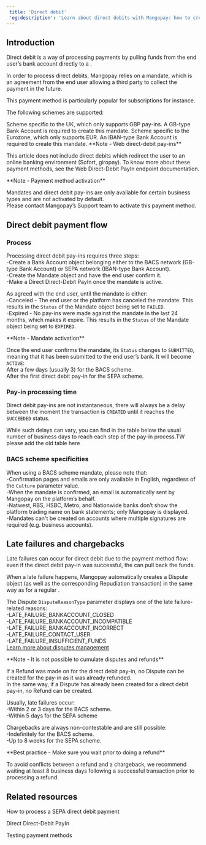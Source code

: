 ```yaml
---  
 title: 'Direct debit'  
 'og:description': 'Learn about direct debits with Mangopay: how to create a bank account, set up a mandate and make a pay-in with BACS or SEPA schemes.'  
---  
```

  
  

## Introduction  

Direct debit is a way of processing payments by pulling funds from the end user’s bank account directly to a <Wallet content="wallet" />.  

In order to process direct debits, Mangopay relies on a mandate, which is an agreement from the end user allowing a third party to collect the payment in the future.  

This payment method is particularly popular for subscriptions for instance.  

The following schemes are supported: 

<CardGroup cols={2}>  
<Card title="BACS">  
 Scheme specific to the UK, which only supports GBP pay-ins. A GB-type Bank Account is required to create this mandate.  
</Card>  
<Card title="SEPA">  
 Scheme specific to the Eurozone, which only supports EUR. An IBAN-type Bank Account is required to create this mandate.  
</Card>  
</CardGroup>  

<Note>  
**Note - Web direct-debit pay-ins** 
  
This article does not include direct debits which redirect the user to an online banking environment (Sofort, giropay). To know more about these payment methods, see the Web Direct-Debit PayIn endpoint documentation.  
</Note>  

<Note>  
**Note - Payment method activation** 
  
Mandates and direct debit pay-ins are only available for certain business types and are not activated by default.  
Please contact Mangopay’s Support team to activate this payment method.  
</Note>  

## Direct debit payment flow  

### Process  

Processing direct debit pay-ins requires three steps:  
-Create a Bank Account object belonging either to the BACS network (GB-type Bank Account) or SEPA network (IBAN-type Bank Account).  
-Create the Mandate object and have the end user confirm it.  
-Make a Direct Direct-Debit PayIn once the mandate is active.  

As agreed with the end user, until the mandate is either:  
-Canceled - The end user or the platform has canceled the mandate. This results in the `Status` of the Mandate object being set to `FAILED`.  
-Expired - No pay-ins were made against the mandate in the last 24 months, which makes it expire. This results in the `Status` of the Mandate object being set to `EXPIRED`.  

<Note>  
**Note - Mandate activation** 
  
Once the end user confirms the mandate, its `Status` changes to `SUBMITTED`, meaning that it has been submitted to the end user’s bank. It will become `ACTIVE`:  
After a few days (usually 3) for the BACS scheme.  
After the first direct debit pay-in for the SEPA scheme.  
</Note>  

### Pay-in processing time  

Direct debit pay-ins are not instantaneous, there will always be a delay between the moment the transaction is `CREATED` until it reaches the `SUCCEEDED` status.  

While such delays can vary, you can find in the table below the usual number of business days to reach each step of the pay-in process.TW please add the old table here  

### BACS scheme specificities  

When using a BACS scheme mandate, please note that:  
-Confirmation pages and emails are only available in English, regardless of the `Culture` parameter value.  
-When the mandate is confirmed, an email is automatically sent by Mangopay on the platform’s behalf.  
-Natwest, RBS, HSBC, Metro, and Nationwide banks don’t show the platform trading name on bank statements; only Mangopay is displayed.  
-Mandates can't be created on accounts where multiple signatures are required (e.g. business accounts).  

## Late failures and chargebacks  

Late failures can occur for direct debit due to the payment method flow: even if the direct debit pay-in was successful, the <Issuer content="issuing bank" /> can pull back the funds.  

When a late failure happens, Mangopay automatically creates a Dispute object (as well as the corresponding Repudiation transaction) in the same way as for a regular <Chargeback content="chargeback" />.  

The Dispute `DisputeReasonType` parameter displays one of the late failure-related reasons:  
-LATE_FAILURE_BANKACCOUNT_CLOSED  
-LATE_FAILURE_BANKACCOUNT_INCOMPATIBLE  
-LATE_FAILURE_BANKACCOUNT_INCORRECT  
-LATE_FAILURE_CONTACT_USER  
-LATE_FAILURE_INSUFFICIENT_FUNDS  
<a href="#" class="btn Secondary normal">Learn more about disputes management</a>  

<Note>  
**Note - It is not possible to cumulate disputes and refunds** 
  
If a Refund was made on for the direct debit pay-in, no Dispute can be created for the pay-in as it was already refunded.  
In the same way, if a Dispute has already been created for a direct debit pay-in, no Refund can be created.  
</Note>  

Usually, late failures occur:  
-Within 2 or 3 days for the BACS scheme.  
-Within 5 days for the SEPA scheme  

Chargebacks are always non-contestable and are still possible:  
-Indefinitely for the BACS scheme.  
-Up to 8 weeks for the SEPA scheme.  

<Note>  
**Best practice - Make sure you wait prior to doing a refund** 
  
To avoid conflicts between a refund and a chargeback, we recommend waiting at least 8 business days following a successful transaction prior to processing a refund.   
</Note>  

## Related resources  

<Card title="Tutorial">How to process a SEPA direct debit payment</Card>  

<Card title="Endpoint">Direct Direct-Debit PayIn</Card>  

<Card title="Dev Tools">Testing payment methods</Card>